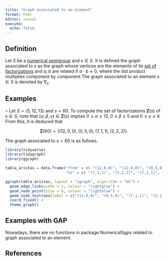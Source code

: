```yaml
---
title: "Graph associated to an element"
format: html
editor: visual
execute: 
  echo: false
---
```


## Definition

Let $S$ be a [numerical semigroup](../Basic-concepts/Numerical-semigroup.qmd) and $s \in S$. It is defined the graph associated to $s$ as the graph whose vertices are the elements of its [set of factorizations](Set-of-factorizations.qmd) and $a,b$ are related if $a \cdot b \ne 0$, where the dot product multiplies component by component The graph associated to an element $s \in S$ is denoted by $\nabla_s$.

## Examples

$\circ$ Let $S = \langle 5, 12, 13 \rangle$ and $s = 60$. To compute the set of factorizations $\mathbf{Z}(s)$ of $s \in S$, note that $(\alpha, \beta, \gamma) \in \mathbf{Z}(s)$ implies $0 \le \alpha \le 12, 0 \le \beta \le 5$ and $0 \le \gamma \le 4$. From this, it is deduced that

$$
\mathbf{Z}(60) = \{ (12, 0, 0), (0, 5, 0), (7, 1, 1), (2, 2, 2) \}.
$$

The graph associated to $s = 60$ is as follows.

```r

library(tidyverse)
library(tidygraph)
library(ggraph)
```

```r
tabla_aristas = data.frame("from" = c( "(12,0,0)", "(12,0,0)", "(0,5,0)", "(0,5,0)", "(7,1,1)" ),
                           "to" = c( "(7,1,1)", "(2,2,2)", "(7,1,1)", "(2,2,2)", "(2,2,2)" ))

ggraph(tabla_aristas, layout = "igraph", algorithm = "kk") + 
  geom_edge_link(width = 1, colour = "lightgray") +
  geom_node_point(size = 6, colour = "lightblue") +
  geom_node_text(aes(label = c("(12,0,0)", "(0,5,0)", "(7,1,1)", "(2,2,2)")), repel = TRUE) +
  coord_fixed() +
  theme_graph()
```

## Examples with GAP

Nowadays, there are no functions in package NumericalSgps related to graph associated to an element.

## References
